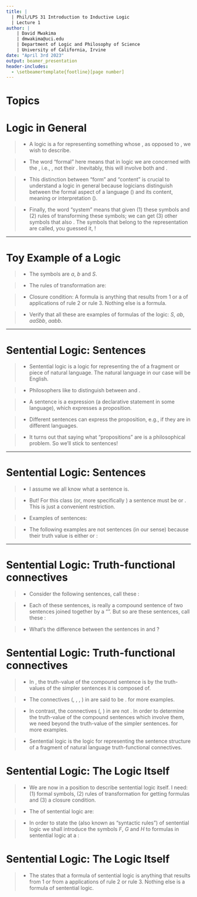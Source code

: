 ```yaml
---
title: | 
  | Phil/LPS 31 Introduction to Inductive Logic
  | Lecture 1
author: |
    | David Mwakima
    | dmwakima@uci.edu
    | Department of Logic and Philosophy of Science
    | University of California, Irvine
date: "April 3rd 2023"
output: beamer_presentation
header-includes:
  - \setbeamertemplate{footline}[page number]
---
```


# Topics

\begin{itemize}

\item Logic in General

\item Sentences

\item Truth-functional connectives

\item Sentential logic

\end{itemize}

# Logic in General

>- A logic is a \textcolor{red}{formal system} for representing something whose \textcolor{red}{structure}, as opposed to \textcolor{red}{content}, we wish to describe.

>- The word "formal" here means that in logic we are concerned with the \textcolor{red}{form}, i.e., \textcolor{red}{uninterpreted symbols or formulas}, not their \textcolor{red}{material content}. Inevitably, this will involve both \textcolor{red}{abstraction} and \textcolor{red}{idealization}.

>- This distinction between "form" and "content" is crucial to understand a logic in general because logicians distinguish between the formal aspect of a language (\textcolor{red}{syntax}) and its content, meaning or interpretation (\textcolor{red}{semantics}). 

>- Finally, the word "system" means that given (1) these symbols and (2) rules of transforming these symbols; we can get (3) other symbols that also \textcolor{red}{belong to the representation}. The symbols that belong to the representation are called, you guessed it, \textcolor{red}{formulas}!

***

# Toy Example of a Logic\footnote{This example is from Gerstein, "Introduction to Mathematical Structures and Proofs" p. 3}

>- The symbols are $a$, $b$ and $S$.

>- The rules of transformation are: \begin{enumerate} \item S is a formula. 
\item The result of replacing $S$ with $aSb$ is a formula.
\item The result of deleting $S$ and closing up any resulting space is a formula.
\end{enumerate}

>- Closure condition: A formula is anything that results from 1 or a \textcolor{red}{finite number} of applications of rule 2 or rule 3. Nothing else is a formula.

>- Verify that all these are examples of formulas of the logic: $S$, $ab$, $aaSbb$, $aabb$. 

***

# Sentential Logic: Sentences

>- Sentential logic is a logic for representing the \textcolor{red}{sentence structure} of a fragment or piece of natural language. The natural language in our case will be English.

>- Philosophers like to distinguish between \textcolor{red}{sentences} and \textcolor{red}{propositions}. 

>- A sentence is a \textcolor{red}{linguistic} expression (a declarative statement in some language), which expresses a proposition. 

>- Different sentences can express the \textcolor{red}{same} proposition, e.g., if they are in different languages.\begin{itemize} \item Theluji ni nyeupe. (Swahili) \item Snow is white. (English) \end{itemize}

>- It turns out that saying what "propositions" are is a \textcolor{red}{hard} philosophical problem. So we'll stick to sentences!

***

# Sentential Logic: Sentences

>- I assume we all know what a sentence is.

>- But! For this class (or, more specifically \textcolor{red}{classical logic}) a sentence must be \textcolor{red}{unambiguously true} or \textcolor{red}{false}. This is just a convenient restriction.

>- Examples of sentences: \begin{enumerate}  \item The number two is an even prime number.
\item Kamala Harris was not a California Senator.
\item Michelle Yeoh won an Oscar Award.
\end{enumerate}

>- The following examples are not sentences (in our sense) because their truth value is either \textcolor{red}{context dependent} or \textcolor{red}{vague}: 
\begin{enumerate}  
\item He did it yesterday.
\item This is black.
\item There will be a sea battle tomorrow.
\item Having 1001 strands of hair does not make you bald. How about 1000, 999, \dots?
\end{enumerate}

***

# Sentential Logic: Truth-functional connectives

>- Consider the following sentences, call these \textcolor{red}{Case 1}: \begin{enumerate}
\item The number two is an even number \textcolor{red}{and} the number two is prime.
\item Kamala Harris was \textcolor{red}{not} California Senator.
\item Either Michelle Yeoh won an Oscar Award for Best Actress \textcolor{red}{or} Ana de Armas won an Oscar Award for Best Actress.
\item \textcolor{red}{If} today is Tuesday, \textcolor{red}{then} tomorrow is Wednesday.
\end{enumerate}

>- Each of these sentences, is really a compound sentence of two \text{simpler} sentences joined together by a "\textcolor{red}{connective}". But so are these sentences, call these \textcolor{red}{Case 2}: \begin{enumerate} \item David is teaching \textcolor{red}{until} his students are having fun. (True)
\item Ukraine is fighting Russia \textcolor{red}{until} Russia occupies Crimea. (False)
\item The students are having fun \textcolor{red}{because} the students like to study logic. (True)
\item  The students like to study logic \textcolor{red}{because} the discussions are early in the morning. (False)
\end{enumerate}

>- What's the difference between the sentences in \textcolor{red}{Case 1} and \textcolor{red}{Case 2}?

# Sentential Logic: Truth-functional connectives

>- In \textcolor{red}{Case 1}, the truth-value of the compound sentence is \textcolor{red}{uniquely and fully determined} by the truth-values of the simpler sentences it is composed of.

>- The connectives (\textcolor{red}{and}, \textcolor{red}{not}, \textcolor{red}{or}, \textcolor{red}{if..., then...}) in \textcolor{red}{Case 1} are said to be \textcolor{red}{truth-functional}. \textcolor{red}{See Homework 1} for more examples.

>- In contrast, the connectives (\textcolor{red}{until}, \textcolor{red}{because}) in \textcolor{red}{Case 2} are not \textcolor{red}{truth-functional}. In order to determine the truth-value of the compound sentences which involve them, we need \textcolor{red}{extra information} beyond the truth-value of the simpler sentences. \textcolor{red}{See Homework 1} for more examples.

>- Sentential logic is the logic for representing the sentence structure of a fragment of natural language \textcolor{red}{using} truth-functional connectives.

# Sentential Logic: The Logic Itself

>- We are now in a position to describe sentential logic itself. I need: (1) formal symbols, (2) rules of transformation for getting formulas and (3) a closure condition.

>- The \textcolor{red}{formal symbols} of sentential logic are:
\begin{enumerate} \item \textcolor{red}{$p$}, \textcolor{red}{$q$}, \textcolor{red}{$r$}, \textcolor{red}{$s$} and \textcolor{red}{$t$} as symbols for sentences. If we need more than 5 symbols (rarely!), then add the following countably many symbols \textcolor{red}{$p_{1}$}, \textcolor{red}{$p_{2}$}, \textcolor{red}{$p_{3}$}, \dots.
\item \textcolor{red}{$\vee$} for "or", \textcolor{red}{$\lnot$} for "not" since the other symbols for "and" and "if..., then..." can be defined from these. (More of this later)
\item \textcolor{red}{$($} for left bracket and \textcolor{red}{$)$} for right bracket.
\end{enumerate}

>- In order to state the \textcolor{red}{transformation rules} (also known as "syntactic rules") of sentential logic we shall introduce the symbols $F$, $G$ and $H$ to \textcolor{red}{talk about} formulas in sentential logic at a \textcolor{red}{meta-level}:
\begin{enumerate}
\item Any sentence \textcolor{red}{$p$} is a formula.
\item If \textcolor{red}{$F$} is a formula, then \textcolor{red}{$\lnot F$} is formula.
\item If \textcolor{red}{$F$} is a formula and \textcolor{red}{$G$} is a formula, then \textcolor{red}{$(F \vee G)$} is a formula.
\end{enumerate}

# Sentential Logic: The Logic Itself

>- The \textcolor{red}{closure condition} states that a formula of sentential logic is anything that results from 1 or from a \textcolor{red}{finite number} applications of rule 2 or rule 3. Nothing else is a formula of sentential logic.
